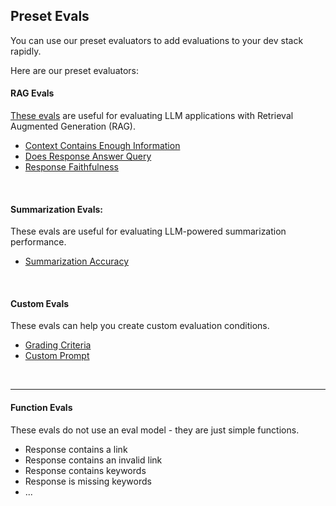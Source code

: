 ## Preset Evals

You can use our preset evaluators to add evaluations to your dev stack rapidly.

Here are our preset evaluators:

#### RAG Evals

[These evals](/evals/preset_evals/rag_evals) are useful for evaluating LLM applications with Retrieval Augmented Generation (RAG).

- [Context Contains Enough Information](/evals/preset_evals/ccei)
- [Does Response Answer Query](/evals/preset_evals/draq)
- [Response Faithfulness](/evals/preset_evals/faithfulness)

<br />

#### Summarization Evals:

These evals are useful for evaluating LLM-powered summarization performance.

- [Summarization Accuracy](/evals/preset_evals/summarization_eval)

<br />

#### Custom Evals

These evals can help you create custom evaluation conditions.

- [Grading Criteria](/evals/custom_evals#custom-grading-criteria-easy)
- [Custom Prompt](/evals/custom_evals#llm-evaluator-with-a-completely-custom-prompt)

<br />

---

#### Function Evals

These evals do not use an eval model - they are just simple functions.

- Response contains a link
- Response contains an invalid link
- Response contains keywords
- Response is missing keywords
- ...
